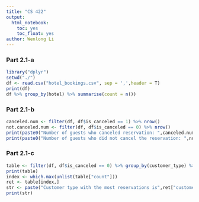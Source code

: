 ```yaml
---
title: "CS 422"
output: 
  html_notebook:
    toc: yes
    toc_float: yes
author: Wenlong Li
---
```


### Part 2.1-a
```r
library("dplyr")
setwd("./")
df <- read.csv("hotel_bookings.csv", sep = ',',header = T)
print(df)
df %>% group_by(hotel) %>% summarise(count = n())

```
### Part 2.1-b
```r
canceled.num <- filter(df, df$is_canceled == 1) %>% nrow()
not.canceled.num <- filter(df, df$is_canceled == 0) %>% nrow()
print(paste0("Number of guests who canceled reservation: ",canceled.num))
print(paste0("Number of guests who did not cancel the reservation: ",not.canceled.num))
```
### Part 2.1-c
```r
table <- filter(df, df$is_canceled == 0) %>% group_by(customer_type) %>% summarise(count = n())
print(table)
index <- which.max(unlist(table["count"]))
ret <- table[index,]
str <- paste("Customer type with the most reservations is",ret["customer_type"], ", with" ,ret["count"],"reservations")
print(str)
```

